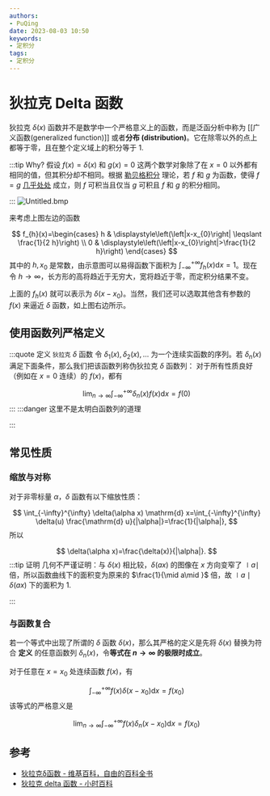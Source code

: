 ```yaml
---
authors:
- PuQing
date: 2023-08-03 10:50
keywords:
- 定积分
tags:
- 定积分
---
```

# 狄拉克 Delta 函数

狄拉克 $\delta(x)$ 函数并不是数学中一个严格意义上的函数，而是泛函分析中称为 [[广义函数(generalized function)]] 或者**分布 (distribution)**。它在除零以外的点上都等于零，且在整个定义域上的积分等于 $1$.

:::tip Why?
假设 $f(x)=\delta(x)$ 和 $g(x)=0$ 这两个数学对象除了在 $x=0$ 以外都有相同的值，但其积分却不相同。根据 [勒贝格积分](https://zh.wikipedia.org/wiki/%E5%8B%92%E8%B2%9D%E6%A0%BC%E7%A9%8D%E5%88%86 "勒贝格积分") 理论，若 $f$ 和 $g$ 为函数，使得 $f=g$ [几乎处处](https://zh.wikipedia.org/zh-cn/%E5%B9%BE%E4%B9%8E%E8%99%95%E8%99%95) 成立，则 $f$ 可积当且仅当 $g$ 可积且 $f$ 和 $g$ 的积分相同。


<!--truncate-->
:::
![Untitled.bmp](https://images.puqing.work/2023/08/03/64cb1de3987f2.bmp)

来考虑上图左边的函数

$$
f_{h}(x)=\begin{cases}
h & \displaystyle\left(\left|x-x_{0}\right| \leqslant \frac{1}{2 h}\right) \\
0 & \displaystyle\left(\left|x-x_{0}\right|>\frac{1}{2 h}\right)
\end{cases}
$$
其中的 $h,x_{0}$ 是常数，由示意图可以易得函数下面积为 $\int_{-\infty}^{+\infty} f_{h}(x) \mathrm{d} x=1$。现在令 $h\to \infty$，长方形的高将趋近于无穷大，宽将趋近于零，而定积分结果不变。

上面的 $f_{h}(x)$ 就可以表示为 $\delta(x-x_{0})$。当然，我们还可以选取其他含有参数的 $f(x)$ 来逼近 $\delta$ 函数，如上图右边所示。

## 使用函数列严格定义

:::quote 定义 `狄拉克` $\delta$ 函数
令 $\delta_{1}(x),\delta_{2}(x),\dots$ 为一个连续实函数的序列。若 $\delta_{n}(x)$ 满足下面条件，那么我们把该函数列称伪狄拉克 $\delta$ 函数列：
对于所有性质良好（例如在 $x=0$ 连续）的 $f(x)$，都有

$$
\lim _{n \rightarrow \infty} \int_{-\infty}^{+\infty} \delta_{n}(x) f(x) \mathrm{d} x=f(0)
$$
:::
:::danger 这里不是太明白函数列的道理

:::
## 常见性质

### 缩放与对称

对于非零标量 $\alpha$，$\delta$ 函数有以下缩放性质：

$$
\int_{-\infty}^{\infty} \delta(\alpha x) \mathrm{d} x=\int_{-\infty}^{\infty} \delta(u) \frac{\mathrm{d} u}{|\alpha|}=\frac{1}{|\alpha|},
$$
所以

$$
\delta(\alpha x)=\frac{\delta(x)}{|\alpha|}.
$$
:::tip 证明
几何不严谨证明：与 $\delta(x)$ 相比较，$\delta(ax)$ 的图像在 $x$ 方向变窄了 $\mid a\mid$ 倍，所以函数曲线下的面积变为原来的 $\frac{1}{\mid a\mid }$ 倍，故 $\mid a\mid\delta(ax)$ 下的面积为 $1$.

:::
### 与函数复合

若一个等式中出现了所谓的 $\delta$ 函数 $\delta(x)$，那么其严格的定义是先将 $\delta(x)$ 替换为符合 **定义** 的任意函数列 $\delta_{n}(x)$，令**等式在 $n\to \infty$ 的极限时成立**。

对于任意在 $x=x_{0}$ 处连续函数 $f(x)$，有

$$
\int_{-\infty}^{+\infty} f(x) \delta\left(x-x_{0}\right) \mathrm{d} x=f\left(x_{0}\right)
$$
该等式的严格意义是

$$
\lim _{n \rightarrow \infty} \int_{-\infty}^{+\infty} f(x) \delta_{n}\left(x-x_{0}\right) \mathrm{d} x=f\left(x_{0}\right)
$$
## 参考

- [狄拉克δ函数 - 维基百科，自由的百科全书](https://zh.wikipedia.org/zh-cn/%E7%8B%84%E6%8B%89%E5%85%8B%CE%B4%E5%87%BD%E6%95%B0#cite_note-FOOTNOTEVladimirov1971%C2%A75.1-5)
- [狄拉克 delta 函数 - 小时百科](https://wuli.wiki/online/Delta.html#note2)
